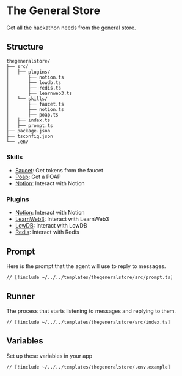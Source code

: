 # The General Store

Get all the hackathon needs from the general store.

## Structure

```
thegeneralstore/
├── src/
│   ├── plugins/
│       ├── notion.ts
│       ├── lowdb.ts
│       ├── redis.ts
│       ├── learnweb3.ts
│   └── skills/
│       ├── faucet.ts
│       ├── notion.ts
│       ├── poap.ts
│   ├── index.ts
│   ├── prompt.ts
├── package.json
├── tsconfig.json
└── .env
```

### Skills

- [Faucet](/skills/faucet): Get tokens from the faucet
- [Poap](/skills/poap): Get a POAP
- [Notion](/skills/notion): Interact with Notion

### Plugins

- [Notion](/plugins/notion): Interact with Notion
- [LearnWeb3](/plugins/learnweb3): Interact with LearnWeb3
- [LowDB](/plugins/lowdb): Interact with LowDB
- [Redis](/plugins/redis): Interact with Redis

## Prompt

Here is the prompt that the agent will use to reply to messages.

```tsx [src/prompt.ts]
// [!include ~/../../templates/thegeneralstore/src/prompt.ts]
```

## Runner

The process that starts listening to messages and replying to them.

```tsx [src/index.ts]
// [!include ~/../../templates/thegeneralstore/src/index.ts]
```

## Variables

Set up these variables in your app

```bash [cmd]
// [!include ~/../../templates/thegeneralstore/.env.example]
```

